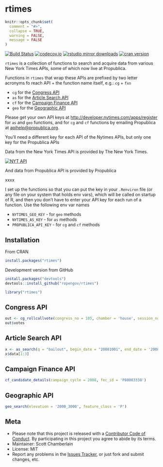 rtimes
======

```r
knitr::opts_chunk$set(
  comment = "#>",
  collapse = TRUE,
  warning = FALSE,
  message = FALSE
)
```

[![Build Status](https://api.travis-ci.org/rOpenGov/rtimes.png)](https://travis-ci.org/rOpenGov/rtimes)
[![codecov.io](https://codecov.io/github/rOpenGov/rtimes/coverage.svg?branch=master)](https://codecov.io/github/rOpenGov/rtimes?branch=master)
[![rstudio mirror downloads](http://cranlogs.r-pkg.org/badges/rtimes?color=2ED968)](https://github.com/metacran/cranlogs.app)
[![cran version](http://www.r-pkg.org/badges/version/rtimes)](https://cran.r-project.org/package=rtimes)

`rtimes` is a collection of functions to search and acquire data from various New York Times APIs,
some of which now live at Propublica.

Functions in `rtimes` that wrap these APIs are prefixed by two letter acronyms fo reach API + the function name itself, e.g.: `cg` + `fxn`

* `cg` for the [Congress API](https://propublica.github.io/congress-api-docs)
* `as` for the [Article Search API](http://developer.nytimes.com/docs/read/article_search_api_v2)
* `cf` for the [Campaign Finance API](https://propublica.github.io/campaign-finance-api-docs)
* `geo` for the [Geographic API](http://developer.nytimes.com/docs/geographic_api)

Please get your own API keys at <http://developer.nytimes.com/apps/register> for `as` and `geo` 
functions, and for `cg` and `cf` functions by emailing Propublica at [apihelp@propublica.org](mailto:apihelp@propublica.org). 

You'll need a different key for each API of the Nytimes APIs, but only one key for the Propublica
APIs

Data from the New York Times API is provided by The New York Times.

<a border="0" href="http://developer.nytimes.com" ><img src="http://graphics8.nytimes.com/packages/images/developer/logos/poweredby_nytimes_200b.png" alt="NYT API" /></a>

And data from Propublica API is provided by Propublica

xxxx

I set up the functions so that you can put the key in your `.Renviron` file (or any
file on your system that holds env vars), which will be called on startup of R, and then you 
don't have to enter your API key for each run of a function. Use the following env var names 

* `NYTIMES_GEO_KEY` - for `geo` methods
* `NYTIMES_AS_KEY` - for `as` methods
* `PROPUBLICA_API_KEY` - for `cg` and `cf` methods

## Installation

From CRAN

```r
install.packages("rtimes")
```

Development version from GitHub

```r
install.packages("devtools")
devtools::install_github("ropengov/rtimes")
```

```r
library("rtimes")
```

## Congress API

```r
out <- cg_rollcallvote(congress_no = 105, chamber = 'house', session_no = 2, rollcall_no = 38)
out$votes
```

## Article Search API

```r
x <- as_search(q = "bailout", begin_date = "20081001", end_date = '20081201')
x$data[1:3]
```

## Campaign Finance API

```r
cf_candidate_details(campaign_cycle = 2008, fec_id = 'P80003338')
```

## Geographic API

```r
geo_search(elevation = '2000_3000', feature_class = 'P')
```

## Meta

+ Please note that this project is released with a [Contributor Code of Conduct](CONDUCT.md). By participating in this project you agree to abide by its terms.
+ Maintainer: Scott Chamberlain
+ License: MIT
+ Report any problems in the [Issues Tracker](https://github.com/ropengov/rtimes/issues), or just fork and submit changes, etc.
